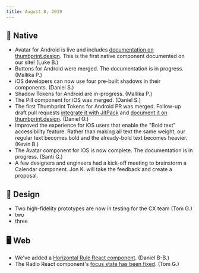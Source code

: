 ```yaml
---
title: August 8, 2019
---
```


## 📱 Native

-   Avatar for Android is live and includes [documentation on thumbprint.design](https://thumbprint.design/components/avatar/android/). This is the first native component documented on our site! (Luke B.)
-   Buttons for Android were merged. The documentation is in progress. (Mallika P.)
-   iOS developers can now use four pre-built shadows in their components. (Daniel S.)
-   Shadow Tokens for Android are in-progress. (Mallika P.)
-   The Pill component for iOS was merged. (Daniel S.)
-   The first Thumbprint Tokens for Android PR was merged. Follow-up draft pull requests [integrate it with JitPack](https://github.com/thumbtack/thumbprint/pull/408) and [document it on thumbprint.design](https://github.com/thumbtack/thumbprint/pull/409). (Daniel O.)
-   Improved the experience for iOS users that enable the "Bold text" accessibility feature. Rather than making all text the same weight, our regular text becomes bold and the already-bold text becomes heavier. (Kevin B.)
-   The Avatar component for iOS is now complete. The documentation is in progress. (Santi G.)
-   A few designers and engineers had a kick-off meeting to brainstorm a Calendar component. Jon K. will take the feedback and create a proposal.

## 🍭 Design

-   Two high-fidelity prototypes are now in testing for the CX team (Tom G.)
-   two
-   three

## 🖥 Web

-   We've added a [Horizontal Rule React component](https://thumbprint.design/components/horizontal-rule/react/). (Daniel B-B.)
-   The Radio React component's [focus state has been fixed](https://github.com/thumbtack/thumbprint/pull/411). (Tom G.)
